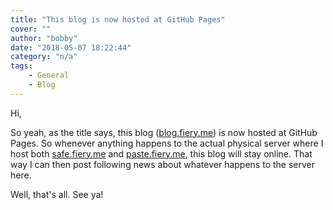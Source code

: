 ```yaml
---
title: "This blog is now hosted at GitHub Pages"
cover: ""
author: "bobby"
date: "2018-05-07 18:22:44"
category: "n/a"
tags:
    - General
    - Blog
---
```

Hi,

So yeah, as the title says, this blog ([blog.fiery.me](https://blog.fiery.me)) is now hosted at GitHub Pages. So whenever anything happens to the actual physical server where I host both [safe.fiery.me](https://safe.fiery.me) and [paste.fiery.me](https://paste.fiery.me), this blog will stay online. That way I can then post following news about whatever happens to the server here.

Well, that's all. See ya!
